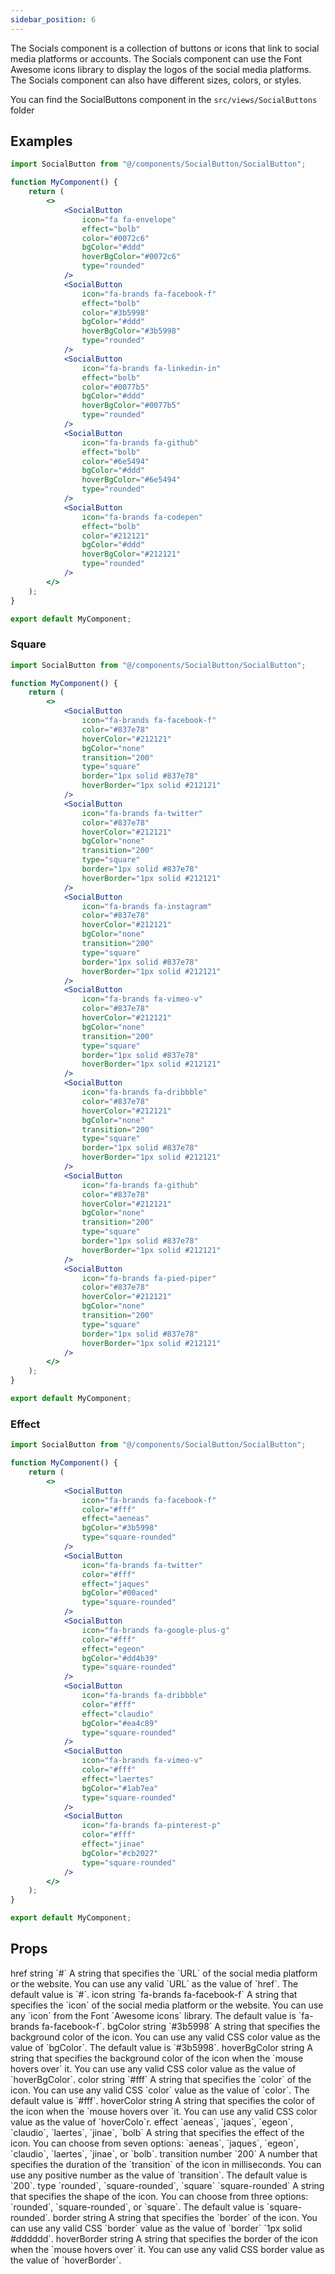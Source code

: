 ```yaml
---
sidebar_position: 6
---
```


The Socials component is a collection of buttons or icons that link to social media platforms or accounts. The Socials component can use the Font Awesome icons library to display the logos of the social media platforms. The Socials component can also have different sizes, colors, or styles.

You can find the SocialButtons component in the `src/views/SocialButtons` folder


## Examples

<CodePreview>
    <div className="d-flex gap-2">
        <SocialButton
            icon="fa fa-envelope"
            effect="bolb"
            color="#0072c6"
            bgColor="#ddd"
            hoverBgColor="#0072c6"
            type="rounded"
        />
        <SocialButton
            icon="fa-brands fa-facebook-f"
            effect="bolb"
            color="#3b5998"
            bgColor="#ddd"
            hoverBgColor="#3b5998"
            type="rounded"
        />
        <SocialButton
            icon="fa-brands fa-linkedin-in"
            effect="bolb"
            color="#0077b5"
            bgColor="#ddd"
            hoverBgColor="#0077b5"
            type="rounded"
        />
        <SocialButton
            icon="fa-brands fa-github"
            effect="bolb"
            color="#6e5494"
            bgColor="#ddd"
            hoverBgColor="#6e5494"
            type="rounded"
        />
        <SocialButton
            icon="fa-brands fa-codepen"
            effect="bolb"
            color="#212121"
            bgColor="#ddd"
            hoverBgColor="#212121"
            type="rounded"
        />
    </div>

</CodePreview>

```jsx title="Social Buttons"
import SocialButton from "@/components/SocialButton/SocialButton";

function MyComponent() {
    return (
        <>
            <SocialButton
                icon="fa fa-envelope"
                effect="bolb"
                color="#0072c6"
                bgColor="#ddd"
                hoverBgColor="#0072c6"
                type="rounded"
            />
            <SocialButton
                icon="fa-brands fa-facebook-f"
                effect="bolb"
                color="#3b5998"
                bgColor="#ddd"
                hoverBgColor="#3b5998"
                type="rounded"
            />
            <SocialButton
                icon="fa-brands fa-linkedin-in"
                effect="bolb"
                color="#0077b5"
                bgColor="#ddd"
                hoverBgColor="#0077b5"
                type="rounded"
            />
            <SocialButton
                icon="fa-brands fa-github"
                effect="bolb"
                color="#6e5494"
                bgColor="#ddd"
                hoverBgColor="#6e5494"
                type="rounded"
            />
            <SocialButton
                icon="fa-brands fa-codepen"
                effect="bolb"
                color="#212121"
                bgColor="#ddd"
                hoverBgColor="#212121"
                type="rounded"
            />
        </>
    );
}

export default MyComponent;
```

### Square

<CodePreview>
    <div className="d-flex gap-2">
        <SocialButton
            icon="fa-brands fa-facebook-f"
            color="#837e78"
            hoverColor="#212121"
            bgColor="none"
            transition="200"
            type="square"
            border="1px solid #837e78"
            hoverBorder="1px solid #212121"
        />
        <SocialButton
            icon="fa-brands fa-twitter"
            color="#837e78"
            hoverColor="#212121"
            bgColor="none"
            transition="200"
            type="square"
            border="1px solid #837e78"
            hoverBorder="1px solid #212121"
        />
        <SocialButton
            icon="fa-brands fa-instagram"
            color="#837e78"
            hoverColor="#212121"
            bgColor="none"
            transition="200"
            type="square"
            border="1px solid #837e78"
            hoverBorder="1px solid #212121"
        />
        <SocialButton
            icon="fa-brands fa-vimeo-v"
            color="#837e78"
            hoverColor="#212121"
            bgColor="none"
            transition="200"
            type="square"
            border="1px solid #837e78"
            hoverBorder="1px solid #212121"
        />
        <SocialButton
            icon="fa-brands fa-dribbble"
            color="#837e78"
            hoverColor="#212121"
            bgColor="none"
            transition="200"
            type="square"
            border="1px solid #837e78"
            hoverBorder="1px solid #212121"
        />
        <SocialButton
            icon="fa-brands fa-github"
            color="#837e78"
            hoverColor="#212121"
            bgColor="none"
            transition="200"
            type="square"
            border="1px solid #837e78"
            hoverBorder="1px solid #212121"
        />
        <SocialButton
            icon="fa-brands fa-pied-piper"
            color="#837e78"
            hoverColor="#212121"
            bgColor="none"
            transition="200"
            type="square"
            border="1px solid #837e78"
            hoverBorder="1px solid #212121"
        />
    </div>
</CodePreview>

```jsx title="Social Buttons"
import SocialButton from "@/components/SocialButton/SocialButton";

function MyComponent() {
    return (
        <>
            <SocialButton
                icon="fa-brands fa-facebook-f"
                color="#837e78"
                hoverColor="#212121"
                bgColor="none"
                transition="200"
                type="square"
                border="1px solid #837e78"
                hoverBorder="1px solid #212121"
            />
            <SocialButton
                icon="fa-brands fa-twitter"
                color="#837e78"
                hoverColor="#212121"
                bgColor="none"
                transition="200"
                type="square"
                border="1px solid #837e78"
                hoverBorder="1px solid #212121"
            />
            <SocialButton
                icon="fa-brands fa-instagram"
                color="#837e78"
                hoverColor="#212121"
                bgColor="none"
                transition="200"
                type="square"
                border="1px solid #837e78"
                hoverBorder="1px solid #212121"
            />
            <SocialButton
                icon="fa-brands fa-vimeo-v"
                color="#837e78"
                hoverColor="#212121"
                bgColor="none"
                transition="200"
                type="square"
                border="1px solid #837e78"
                hoverBorder="1px solid #212121"
            />
            <SocialButton
                icon="fa-brands fa-dribbble"
                color="#837e78"
                hoverColor="#212121"
                bgColor="none"
                transition="200"
                type="square"
                border="1px solid #837e78"
                hoverBorder="1px solid #212121"
            />
            <SocialButton
                icon="fa-brands fa-github"
                color="#837e78"
                hoverColor="#212121"
                bgColor="none"
                transition="200"
                type="square"
                border="1px solid #837e78"
                hoverBorder="1px solid #212121"
            />
            <SocialButton
                icon="fa-brands fa-pied-piper"
                color="#837e78"
                hoverColor="#212121"
                bgColor="none"
                transition="200"
                type="square"
                border="1px solid #837e78"
                hoverBorder="1px solid #212121"
            />
        </>
    );
}

export default MyComponent;
```

### Effect

<CodePreview>
    <div className="d-flex gap-2">
        <SocialButton
            icon="fa-brands fa-facebook-f"
            color="#fff"
            effect="aeneas"
            bgColor="#3b5998"
            type="square-rounded"
        />
        <SocialButton
            icon="fa-brands fa-twitter"
            color="#fff"
            effect="jaques"
            bgColor="#00aced"
            type="square-rounded"
        />
        <SocialButton
            icon="fa-brands fa-google-plus-g"
            color="#fff"
            effect="egeon"
            bgColor="#dd4b39"
            type="square-rounded"
        />
        <SocialButton
            icon="fa-brands fa-dribbble"
            color="#fff"
            effect="claudio"
            bgColor="#ea4c89"
            type="square-rounded"
        />
        <SocialButton
            icon="fa-brands fa-vimeo-v"
            color="#fff"
            effect="laertes"
            bgColor="#1ab7ea"
            type="square-rounded"
        />
        <SocialButton
            icon="fa-brands fa-pinterest-p"
            color="#fff"
            effect="jinae"
            bgColor="#cb2027"
            type="square-rounded"
        />
    </div>
</CodePreview>

```jsx title="Social Buttons with Effect"
import SocialButton from "@/components/SocialButton/SocialButton";

function MyComponent() {
    return (
        <>
            <SocialButton
                icon="fa-brands fa-facebook-f"
                color="#fff"
                effect="aeneas"
                bgColor="#3b5998"
                type="square-rounded"
            />
            <SocialButton
                icon="fa-brands fa-twitter"
                color="#fff"
                effect="jaques"
                bgColor="#00aced"
                type="square-rounded"
            />
            <SocialButton
                icon="fa-brands fa-google-plus-g"
                color="#fff"
                effect="egeon"
                bgColor="#dd4b39"
                type="square-rounded"
            />
            <SocialButton
                icon="fa-brands fa-dribbble"
                color="#fff"
                effect="claudio"
                bgColor="#ea4c89"
                type="square-rounded"
            />
            <SocialButton
                icon="fa-brands fa-vimeo-v"
                color="#fff"
                effect="laertes"
                bgColor="#1ab7ea"
                type="square-rounded"
            />
            <SocialButton
                icon="fa-brands fa-pinterest-p"
                color="#fff"
                effect="jinae"
                bgColor="#cb2027"
                type="square-rounded"
            />
        </>
    );
}

export default MyComponent;
```

## Props

<FeatureTable>
    <tr>
        <td>href</td>
        <td>string</td>
        <td>`#`</td>
        <td>A string that specifies the `URL` of the social media platform or the website. You can use any valid `URL` as the value of `href`. The default value is `#`.</td>
    </tr>
    <tr>
        <td>icon</td>
        <td>string</td>
        <td>`fa-brands fa-facebook-f`</td>
        <td>A string that specifies the `icon` of the social media platform or the website. You can use any `icon` from the Font `Awesome icons` library. The default value is `fa-brands fa-facebook-f`.</td>
    </tr>
    <tr>
        <td>bgColor</td>
        <td>string</td>
        <td>`#3b5998`</td>
        <td>A string that specifies the background color of the icon. You can use any valid CSS color value as the value of `bgColor`. The default value is `#3b5998`.</td>
    </tr>
    <tr>
        <td>hoverBgColor</td>
        <td>string</td>
        <td></td>
        <td>A string that specifies the background color of the icon when the `mouse hovers over` it. You can use any valid CSS color value as the value of `hoverBgColor`. </td>
    </tr>
    <tr>
        <td>color</td>
        <td>string</td>
        <td>`#fff`</td>
        <td> A string that specifies the `color` of the icon. You can use any valid CSS `color` value as the value of `color`. The default value is `#fff`.</td>
    </tr>
    <tr>
        <td>hoverColor</td>
        <td>string</td>
        <td></td>
        <td>A string that specifies the color of the icon when the `mouse hovers over `it. You can use any valid CSS color value as the value of `hoverColo`r.</td>
    </tr>
    <tr>
        <td>effect</td>
        <td>`aeneas`, `jaques`, `egeon`, `claudio`,  `laertes`, `jinae`, `bolb`</td>
        <td></td>
        <td>A string that specifies the effect of the icon. You can choose from seven options: `aeneas`, `jaques`, `egeon`, `claudio`,  `laertes`, `jinae`, or `bolb`.</td>
    </tr>
    <tr>
        <td>transition</td>
        <td>number</td>
        <td>`200`</td>
        <td>A number that specifies the duration of the `transition` of the icon in milliseconds. You can use any positive number as the value of `transition`. The default value is `200`.</td>
    </tr>
    <tr>
        <td>type</td>
        <td>`rounded`, `square-rounded`, `square`</td>
        <td>`square-rounded`</td>
        <td>A string that specifies the shape of the icon. You can choose from three options: `rounded`, `square-rounded`, or `square`. The default value is `square-rounded`.</td>
    </tr>
    <tr>
        <td>border</td>
        <td>string</td>
        <td></td>
        <td>A string that specifies the `border` of the icon. You can use any valid CSS `border` value as the value of `border` `1px solid #dddddd`.</td>
    </tr>
    <tr>
        <td>hoverBorder</td>
        <td>string</td>
        <td></td>
        <td>A string that specifies the border of the icon when the `mouse hovers over` it. You can use any valid CSS border value as the value of `hoverBorder`.</td>
    </tr>
</FeatureTable>
